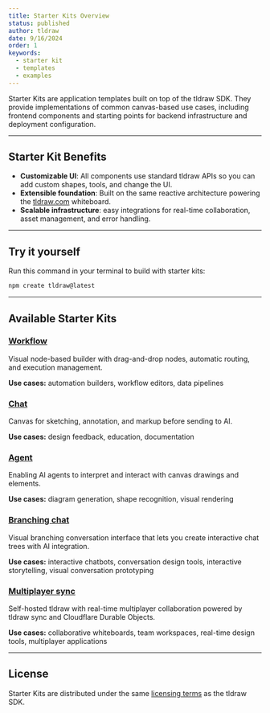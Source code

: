 ```yaml
---
title: Starter Kits Overview
status: published
author: tldraw
date: 9/16/2024
order: 1
keywords:
  - starter kit
  - templates
  - examples
---
```


Starter Kits are application templates built on top of the tldraw SDK. They provide implementations of common canvas-based use cases, including frontend components and starting points for backend infrastructure and deployment configuration.

---

## Starter Kit Benefits

- **Customizable UI**: All components use standard tldraw APIs so you can add custom shapes, tools, and change the UI.
- **Extensible foundation**: Built on the same reactive architecture powering the [tldraw.com](http://tldraw.com) whiteboard.
- **Scalable infrastructure**: easy integrations for real-time collaboration, asset management, and error handling.

---

## Try it yourself

Run this command in your terminal to build with starter kits:

```jsx
npm create tldraw@latest
```

---

## Available Starter Kits

### [Workflow](/starter-kits/workflow)

Visual node-based builder with drag-and-drop nodes, automatic routing, and execution management.

**Use cases:** automation builders, workflow editors, data pipelines

### [Chat](/starter-kits/chat)

Canvas for sketching, annotation, and markup before sending to AI.

**Use cases:** design feedback, education, documentation

### [Agent](/starter-kits/agent)

Enabling AI agents to interpret and interact with canvas drawings and elements.

**Use cases:** diagram generation, shape recognition, visual rendering

### [Branching chat](/starter-kits/branching-chat)

Visual branching conversation interface that lets you create interactive chat trees with AI integration.

**Use cases:** interactive chatbots, conversation design tools, interactive storytelling, visual conversation prototyping

### [Multiplayer sync](/starter-kits/multiplayer)

Self-hosted tldraw with real-time multiplayer collaboration powered by tldraw sync and Cloudflare Durable Objects.

**Use cases:** collaborative whiteboards, team workspaces, real-time design tools, multiplayer applications

---

## License

Starter Kits are distributed under the same [licensing terms](/community/license) as the tldraw SDK.
